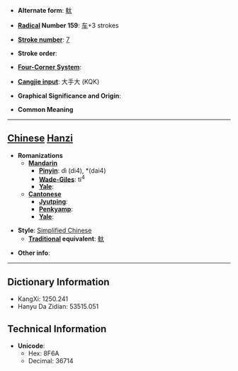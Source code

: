 * '''Alternate form''': [[軑]]

* '''[[Wiktionary:Chinese radical index| Radical]] Number 159''': [[Wiktionary:Chinese radical index 车|车]]+3 strokes

* '''[[Wiktionary:Chinese total strokes index|Stroke number]]''': [[Wiktionary:Chinese total strokes index 7|7]]

* '''Stroke order''': 

* '''[[Wiktionary:Chinese four corner index|Four-Corner System]]''': 

* '''[[Wiktionary:Chinese Cangjie index|Cangjie input]]''': 大手大 (KQK)

* '''Graphical Significance and Origin''': 

* '''Common Meaning'''

----

== [[Chinese]] [[Hanzi]] ==

* '''Romanizations'''
** '''[[Mandarin]]'''
*** '''[[Pinyin]]''': dì (di4), *(dai4)
*** '''[[Wade-Giles]]''': ti<sup>4</sup>
*** '''[[Yale]]''': 
** '''[[Cantonese]]'''
*** '''[[Jyutping]]''':
*** '''[[Penkyamp]]''': 
*** '''[[Yale]]''': 

* '''Style''': [[Simplified Chinese]] 
** '''[[Traditional Chinese|Traditional]] equivalent''': [[軑]]

* '''Other info''': 

----

== Dictionary Information ==

* KangXi: 1250.241
* Hanyu Da Zidian: 53515.051

== Technical Information ==

* '''Unicode''':
** Hex: 8F6A
** Decimal: 36714